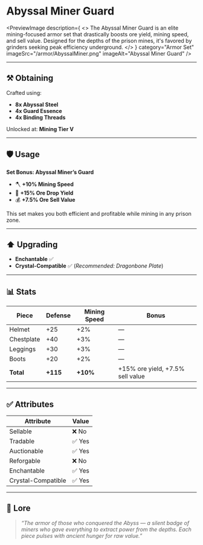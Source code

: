 
# Abyssal Miner Guard

<PreviewImage
  description={
    <>
      The <span className="text-[#651DB1]">Abyssal Miner Guard</span> is an elite mining-focused armor
      set that drastically boosts ore yield, mining speed, and sell value. Designed for the depths
      of the prison mines, it's favored by grinders seeking peak efficiency underground.
    </>
  }
  category="Armor Set"
  imageSrc="/armor/AbyssalMiner.png"
  imageAlt="Abyssal Miner Guard"
/>

---

## ⚒️ Obtaining

Crafted using:
- **8x Abyssal Steel**
- **4x Guard Essence**
- **4x Binding Threads**

Unlocked at: **Mining Tier V**

---

## 🛡️ Usage

**Set Bonus: Abyssal Miner’s Guard**
- 🪓 **+10% Mining Speed**
- 💎 **+15% Ore Drop Yield**
- 💰 **+7.5% Ore Sell Value**

This set makes you both efficient and profitable while mining in any prison zone.

---

## ⬆️ Upgrading

- **Enchantable** ✅
- **Crystal-Compatible** ✅ (*Recommended: Dragonbone Plate*)

---

## 📊 Stats

| Piece       | Defense | Mining Speed | Bonus |
|-------------|---------|---------------|--------|
| Helmet      | +25     | +2%           | —      |
| Chestplate  | +40     | +3%           | —      |
| Leggings    | +30     | +3%           | —      |
| Boots       | +20     | +2%           | —      |
| **Total**   | **+115**| **+10%**      | +15% ore yield, +7.5% sell value |

---

## ✅ Attributes

| Attribute         | Value |
|-------------------|--------|
| Sellable          | ❌ No  |
| Tradable          | ✅ Yes |
| Auctionable       | ✅ Yes |
| Reforgable        | ❌ No  |
| Enchantable       | ✅ Yes |
| Crystal-Compatible| ✅ Yes |

---

## 📖 Lore

> *“The armor of those who conquered the Abyss — a silent badge of miners who gave everything to extract power from the depths. Each piece pulses with ancient hunger for raw value.”*
